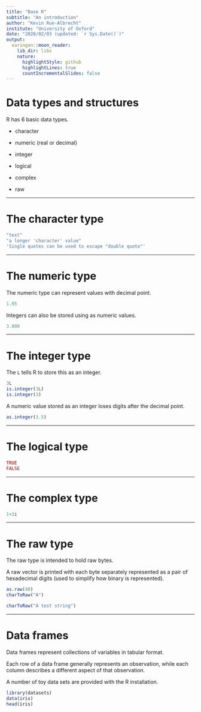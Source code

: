 ```yaml
---
title: "Base R"
subtitle: "An introduction"
author: "Kevin Rue-Albrecht"
institute: "University of Oxford"
date: "2020/02/03 (updated: `r Sys.Date()`)"
output:
  xaringan::moon_reader:
    lib_dir: libs
    nature:
      highlightStyle: github
      highlightLines: true
      countIncrementalSlides: false
---
```


# Data types and structures

R has 6 basic data types.

- character

- numeric (real or decimal)

- integer

- logical

- complex

- raw

---

# The character type

```r
"text"
"a longer 'character' value"
'Single quotes can be used to escape "double quote"'
```

---

# The numeric type

The numeric type can represent values with decimal point.

```r
1.05
```

Integers can also be stored using as numeric values.

```r
3.000
```

---

# The integer type

The `L` tells R to store this as an integer.

```r
3L
is.integer(3L)
is.integer(3)
```

A numeric value stored as an integer loses digits after the decimal point.

```r
as.integer(3.5)
```

---

# The logical type

```r
TRUE
FALSE
```

---

# The complex type

```r
1+3i
```

---

# The raw type

The raw type is intended to hold raw bytes.

A raw vector is printed with each byte separately represented as a pair of hexadecimal digits (used to simplify how binary is represented).

```r
as.raw(40)
charToRaw("A")
```

```r
charToRaw("A test string")
```

---

# Data frames

Data frames represent collections of variables in tabular format.

Each row of a data frame generally represents an observation, while each column describes a different aspect of that observation.

A number of toy data sets are provided with the R installation.

```r
library(datasets)
data(iris)
head(iris)
```

